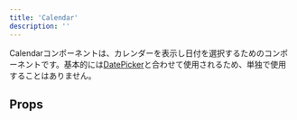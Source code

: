 ```yaml
---
title: 'Calendar'
description: ''
---
```


Calendarコンポーネントは、カレンダーを表示し日付を選択するためのコンポーネントです。基本的には<a href="/products/components/date-picker/">DatePicker</a>と合わせて使用されるため、単独で使用することはありません。

<ComponentStory name="Calendar" />

## Props

<ComponentPropsTable name="Calendar" />


